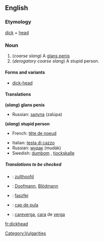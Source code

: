 ==English==
===Etymology===
[[dick]] + [[head]]

===Noun===
{{en-noun-reg}}

#(''coarse slang'') A [[glans penis]]
#(''derogatory coarse slang'') A stupid person.

====Forms and variants====
*[[dick-head]]<!--but "dick head" is wrong-->

====Translations====
'''(''slang'') glans penis'''
{{top}}
{{mid}}
*Russian: [[залупа]] (zalúpa) {{f}}
{{bottom}}

'''(''slang'') stupid person'''
{{top}}
*French: [[tête de noeud]] {{f}}
{{mid}}
*Italian: [[testa di cazzo]] {{f}}<!--this is an idiomatic translation, even though it appears to be a verbatim one - Paul G, 2006-03-30-->
*Russian: [[мудак]] (mudák) {{m}}
*Swedish: [[dumbom]] {{c}}, [[tjockskalle]] {{c}}
{{bottom}}

=====Translations to be checked=====
<!--Remove this section once all of the translations below have been moved into the tables above.-->
{{checktrans}}
*{{ttbc|Dutch}}: [[zulthoofd]]
*{{ttbc|German}}: [[Doofmann]], [[Blödmann]]
*{{ttbc|Hungarian}}: [[faszfej]]
*{{ttbc|Romanian}}: [[ cap de pula]]
*{{ttbc|Spanish}}: [[careverga]], [[cara]] de [[verga]]

[[Category:Vulgarities]]

[[fr:dickhead]]